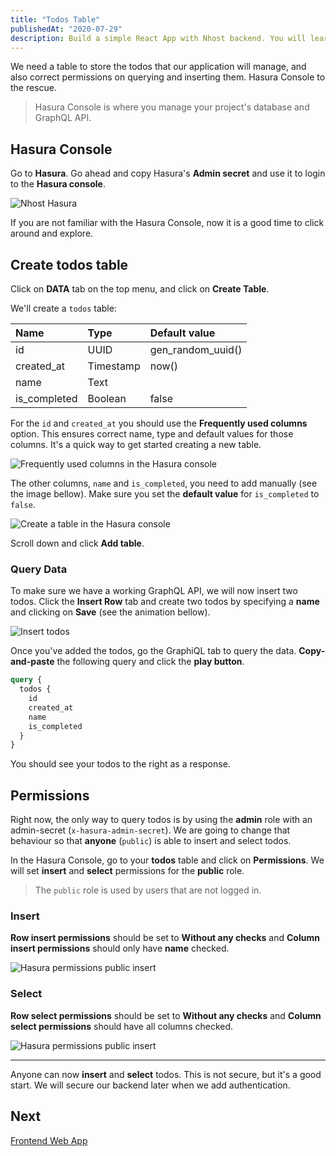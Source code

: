 ```yaml
---
title: "Todos Table"
publishedAt: "2020-07-29"
description: Build a simple React App with Nhost backend. You will learn how to create tables, CRUD data with GraphQL and use authentication.
---
```


We need a table to store the todos that our application will manage, and also correct permissions on querying and inserting them. Hasura Console to the rescue.

> Hasura Console is where you manage your project's database and GraphQL API.

## Hasura Console

Go to **Hasura**. Go ahead and copy Hasura's **Admin secret** and use it to login to the **Hasura console**.

![Nhost Hasura](/images/quick-start/open-hasura-console.png)

If you are not familiar with the Hasura Console, now it is a good time to click around and explore.

## Create todos table

Click on **DATA** tab on the top menu, and click on **Create Table**.

We'll create a `todos` table:

| Name         | Type      | Default value     |
| :----------- | :-------- | :---------------- |
| id           | UUID      | gen_random_uuid() |
| created_at   | Timestamp | now()             |
| name         | Text      |                   |
| is_completed | Boolean   | false             |

For the `id` and `created_at` you should use the **Frequently used columns** option. This ensures correct name, type and default values for those columns. It's a quick way to get started creating a new table.

![Frequently used columns in the Hasura console](/images/quick-start/frequently-used-columns.png)

The other columns, `name` and `is_completed`, you need to add manually (see the image bellow). Make sure you set the **default value** for `is_completed` to `false`.

![Create a table in the Hasura console](/images/quick-start/create-table.png)

Scroll down and click **Add table**.

### Query Data

To make sure we have a working GraphQL API, we will now insert two todos. Click the **Insert Row** tab and create two todos by specifying a **name** and clicking on **Save** (see the animation bellow).

![Insert todos](/images/quick-start/insert-todos.gif)

Once you've added the todos, go the GraphiQL tab to query the data. **Copy-and-paste** the following query and click the **play button**.

```graphql
query {
  todos {
    id
    created_at
    name
    is_completed
  }
}
```

You should see your todos to the right as a response.

## Permissions

Right now, the only way to query todos is by using the **admin** role with an admin-secret (`x-hasura-admin-secret`). We are going to change that behaviour so that **anyone** (`public`) is able to insert and select todos.

In the Hasura Console, go to your **todos** table and click on **Permissions**. We will set **insert** and **select** permissions for the **public** role.

> The `public` role is used by users that are not logged in.

### Insert

**Row insert permissions** should be set to **Without any checks** and **Column insert permissions** should only have **name** checked.

![Hasura permissions public insert](/images/quick-start/permissions-public-insert.png)

### Select

**Row select permissions** should be set to **Without any checks** and **Column select permissions** should have all columns checked.

![Hasura permissions public insert](/images/quick-start/permissions-public-select.png)

---

Anyone can now **insert** and **select** todos. This is not secure, but it's a good start. We will secure our backend later when we add authentication.

## Next

[Frontend Web App](/quick-start/frontend-web-app)
